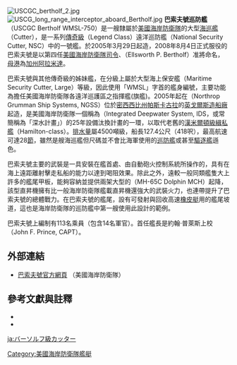 [[File:USCGC_bertholf_2.jpg|thumb]]
[[File:USCG_long_range_interceptor_aboard_Bertholf.jpg|thumb]]
'''巴索夫號巡防艦'''（USCGC Bertholf WMSL-750）是一艘隸屬於[[美國海岸防衛隊|美國海岸防衛隊]]的大型[[海巡艦|海巡艦]]（Cutter），是一系列[[傳奇級巡防艦|傳奇級]]（Legend Class）遠洋巡防艦（National Security Cutter, NSC）中的一號艦。於2005年3月29日起造，2008年8月4日正式服役的巴索夫號是以第四任[[美國海岸防衛隊司令|美國海岸防衛隊司令]]、{{link-en|艾爾沃斯·巴索夫|Ellsworth P. Bertholf}}（Ellsworth P. Bertholf）准將命名，[[母港|母港]]為[[加州|加州]][[阿拉米達_(加利福尼亞州)|阿拉米達]]。

巴索夫號與其他傳奇級的姊妹艦，在分級上屬於大型海上保安艦（Maritime Security Cutter, Large）等級，因此使用「WMSL」字首的艦身編號，主要功能為擔任美國海岸防衛隊各遠洋巡護區之指揮艦(旗艦)。2005年起在{{link-en|諾斯洛普·格魯曼造船系統|Northrop Grumman Ship Systems}}（Northrop Grumman Ship Systems, NGSS）位於[[密西西比州|密西西比州]][[帕斯卡古拉_(密西西比州)|帕斯卡古拉]]的[[英戈爾斯造船廠|英戈爾斯造船廠]]起造，是美國海岸防衛隊一個稱為{{link-en|整合深水系統計畫|Integrated Deepwater System Program|整合深水系統}}（Integrated Deepwater System, IDS，或常簡稱為「深水計畫」）的25年設備汰換計畫的一環，以取代老舊的[[漢米爾頓級緝私艦|漢米爾頓級緝私艦]]（Hamilton-class）。[[排水量|排水量]]屬4500噸級，船長127.4公尺（418呎），最高航速可達28[[節|節]]，雖然是艘海巡艦但尺碼並不會比海軍使用的[[巡防艦|巡防艦]]或甚至[[驅逐艦|驅逐艦]]遜色。

巴索夫號主要的武裝是一具安裝在艦首處、由自動砲火控制系統所操作的{{link-en|波佛斯57公釐砲|Bofors 57 mm gun|57公釐波佛斯甲板砲}}，具有在海上遠距離射擊走私船的能力以達到喝阻效果。除此之外，遠較一般同類艦隻大上許多的艦尾甲板，能夠容納並提供兩架大型的{{link-en|HH-65海豚式直昇機|Eurocopter HH-65 Dolphin|MH-65C海豚式多功能海防艦載直昇機}}（MH-65C Dolphin MCH）起降，該型直昇機擁有比一般海岸防衛隊艦載直昇機還強大的武裝火力，也連帶提升了巴索夫號的總體戰力。在巴索夫號的艦尾，設有可發射與回收高速[[橡皮艇|橡皮艇]]用的艦尾坡道，這也是海岸防衛隊的巡防艦中第一艘使用此設計的範例。

巴索夫號上編制有113名乘員（包含14名軍官）。首任艦長是約翰·普萊斯上校（John F. Prince, CAPT）。

==外部連結==
* [http://www.uscg.mil/pacarea/bertholf/default.asp 巴索夫號官方網頁] {{Wayback|url=http://www.uscg.mil/pacarea/bertholf/default.asp |date=20131110232036 }}（美國海岸防衛隊）{{en}}

==參考文獻與註釋==
*{{cite web | url=http://www.uscg.mil/acquisition/nsc/bertholf.asp | language=en | title=Acquisition Directorate (CG-9). USCG Bertholf: First National Security Cutter | publisher=美國海岸防衛隊 | accessdate=2011年9月18日 | archive-date=2010年12月8日 | archive-url=https://web.archive.org/web/20101208184538/http://www.uscg.mil/acquisition/nsc/bertholf.asp | dead-url=no }}
*{{cite web |url=https://www.piersystem.com/go/doc/786/89362/ |language=en |title=Coast Guard Announces Name of First National Security Cutter |publisher=美國海岸防衛隊（新聞稿） |date=2005年11月21日 |accessdate=2011年9月18日 |archive-date=2011年10月17日 |archive-url=https://web.archive.org/web/20111017165858/https://www.piersystem.com/go/doc/786/89362/ |dead-url=no }}

{{DEFAULTSORT:Bertholf, WMSL-750}}
[[Category:美國海岸防衛隊艦艇|Category:美國海岸防衛隊艦艇]]

[[ja:バーソルフ級カッター|ja:バーソルフ級カッター]]